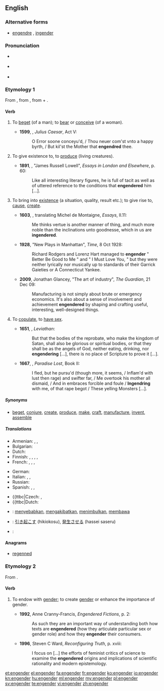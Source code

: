 {{was wotd|2010|February|25}}
==English==

===Alternative forms===
* [[engendre]] {{defdate|14th-16th c.}}, [[ingender]] {{defdate|15th-17th c.}}

===Pronunciation===
* {{a|UK}} {{IPA|/ɪnˈdʒɛn.də/|/ɛnˈdʒɛn.də/}}
* {{a|US}} {{IPA|/ɛnˈdʒɛn.dɚ/|/ɪnˈdʒɛn.dɚ/}}
* {{rhymes|ɛndə(r)}}
{{rfap|lang=en}}

===Etymology 1===
From {{etyl|frm}} {{term|engendrer}}, from {{etyl|la}} {{term|ingenerare|ingenerāre}}, from {{term|in-}} + {{term|generare|generāre|to generate}}.

====Verb====
{{en-verb}}

# {{obsolete|transitive}} To [[beget]] (of a man); to [[bear]] or [[conceive]] (of a woman). {{defdate|14th-19th c.}}
#* '''1599''', {{w|William Shakespeare}}, ''Julius Caesar'', Act V:
#*: O Error soone conceyu'd, / Thou neuer com'st vnto a happy byrth, / But kil'st the Mother that '''engendred''' thee.
# {{transitive}} To give existence to, to [[produce]] (living creatures). {{defdate|from 14th c.}}
#* '''1891''', {{w|Henry James}}, "James Russell Lowell", ''Essays in London and Elsewhere'', p. 60:
#*: Like all interesting literary figures, he is full of tacit as well as of uttered reference to the conditions that '''engendered''' him [...].
# {{transitive}} To bring into [[existence]] (a situation, quality, result etc.); to give rise to, [[cause]], [[create]]. {{defdate|from 14th c.}}
#* '''1603''', {{w|John Florio}}, translating Michel de Montaigne, ''Essays'', II.11:
#*: Me thinks vertue is another manner of thing, and much more noble than the inclinations unto goodnesse, which in us are '''ingendered'''.
#* '''1928''', "New Plays in Manhattan", ''Time'', 8 Oct 1928:
#*: Richard Rodgers and Lorenz Hart managed to '''engender''' " Better Be Good to Me " and " I Must Love You, " but they were neither lyrically nor musically up to standards of their Garrick Gaieties or A Connecticut Yankee.
#* '''2009''', Jonathan Glancey, "The art of industry", ''The Guardian'', 21 Dec 09:
#*: Manufacturing is not simply about brute or emergency economics. It's also about a sense of involvement and achievement '''engendered''' by shaping and crafting useful, interesting, well-designed things.
# {{obsolete|intransitive}} To [[copulate]], to [[have sex]]. {{defdate|15th-19th c.}}
#* '''1651''', {{w|Thomas Hobbes}}, ''Leviathan'':
#*: But that the bodies of the reprobate, who make the kingdom of Satan, shall also be glorious or spiritual bodies, or that they shall be as the angels of God, neither eating, drinking, nor '''engendering''' [...], there is no place of Scripture to prove it [...].
#* '''1667''', {{w|John Milton}}, ''Paradise Lost'', Book II:
#*: I fled, but he pursu'd (though more, it seems, / Inflam'd with lust then rage) and swifter far, / Me overtook his mother all dismaid, / And in embraces forcible and foule / '''Ingendring''' with me, of that rape begot / These yelling Monsters [...].

=====Synonyms=====
* {{sense|to bring into existence}} [[beget]], [[conjure]], [[create]], [[produce]], [[make]], [[craft]], [[manufacture]], [[invent]], [[assemble]]

=====Translations=====
{{trans-top|to bring into existence, cause}}
* Armenian: {{t|hy|հարուցել|tr=haruc’el}},  {{t|hy|առաջացնել|tr=aṙaǰac’nel}},  {{t-|hy|ծնել|tr=çnel}}
* Bulgarian: {{t|bg|пораждам|sc=Cyrl}}
* Dutch: {{t-|nl|voortbrengen}}
* Finnish: {{t+|fi|synnyttää}}, {{t+|fi|luoda}}, {{t+|fi|aiheuttaa}}, {{t+|fi|saada aikaan}}, {{t+|fi|tuottaa}}
* French: {{t+|fr|engendrer}},  {{t+|fr|concevoir}},  {{t|fr|donner le jour à }},  {{t|fr|donner naissance à }}
{{trans-mid}}
* German: {{t+|de|erzeugen}}
* Italian: {{t-|it|generare}},  {{t+|it|originare}},  {{t-|it|concepire}}
* Russian: {{t+|ru|порождать}}
* Spanish: {{t-|es|engendrar}},  {{t-|es|dar a luz}},  {{t-|es|concebir}}
{{trans-bottom}}

{{checktrans-top}}
* {{ttbc|Czech: {{t|cs|plodit}}, {{t|cs|zplodit}}
* {{ttbc|Dutch: {{t-|nl|voortbrengen}}
{{trans-mid}}
* {{ttbc|id}}: [[sebab|menyebabkan]], [[akibat|mengakibatkan]], [[timbul|menimbulkan]], [[bawa|membawa]]
* {{ttbc|ja}}: [[引き起こす]] (hikiokosu), [[発生させる]] (hassei saseru)
* {{ttbc|Persian}}: {{t|fa|persian|tr=جنسیت یک فرد یا حیوان|sc=fa-Arab}}
{{trans-bottom}}

====Anagrams====
* [[regenned#English|regenned]]

===Etymology 2===
From {{prefix|en|gender}}.

====Verb====
{{en-verb}}

# {{context|critical theory}} To endow with [[gender]]; to create [[gender]] or enhance the importance of gender. {{defdate|from 20th c.}}
#* '''1992''', Anne Cranny-Francis, ''Engendered Fictions'', p. 2:
#*: As such they are an important way of understanding both how texts are '''engendered''' (how they articulate particular sex or gender role) and how they '''engender''' their consumers.
#* '''1996''', Steven C Ward, ''Reconfiguring Truth'', p. xviii:
#*: I focus on [...] the efforts of feminist critics of science to examine the '''engendered''' origins and implications of scientific rationality and modern epistemology.

[[et:engender]]
[[el:engender]]
[[fa:engender]]
[[fr:engender]]
[[ko:engender]]
[[io:engender]]
[[kn:engender]]
[[hu:engender]]
[[ml:engender]]
[[my:engender]]
[[pl:engender]]
[[sv:engender]]
[[te:engender]]
[[vi:engender]]
[[zh:engender]]